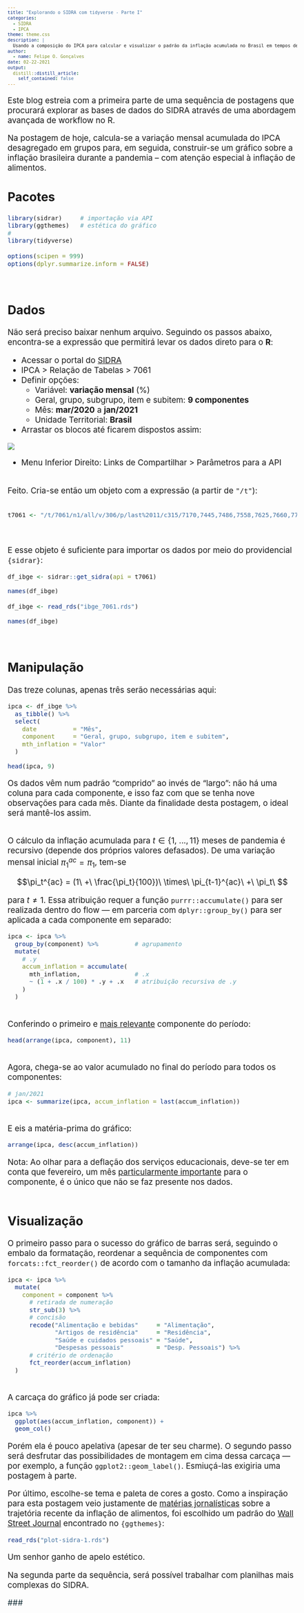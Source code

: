 ```yaml
---
title: "Explorando o SIDRA com tidyverse - Parte I"
categories:
  - SIDRA
  - IPCA
theme: theme.css
description: |
  Usando a composição do IPCA para calcular e visualizar o padrão da inflação acumulada no Brasil em tempos de Covid.
author:
  - name: Felipe O. Gonçalves
date: 02-22-2021
output:
  distill::distill_article:
    self_contained: false
---
```

<style type="text/css">
body{
  font-size: 14pt;
}
h1, h2, h3 {
  text-align: left;
}
td{font-size: 16px;}
code.r{font-size: 14px;}
pre{font-size: 12px;}
</style>
Este blog estreia com a primeira parte de uma sequência de postagens que procurará explorar as bases de dados do SIDRA através de uma abordagem avançada de workflow no R.

Na postagem de hoje, calcula-se a variação mensal acumulada do IPCA desagregado em grupos para, em seguida, construir-se um gráfico sobre a inflação brasileira durante a pandemia -- com atenção especial à inflação de alimentos.
<br/>
  
## Pacotes

```r
library(sidrar)     # importação via API
library(ggthemes)   # estética do gráfico
#
library(tidyverse)
```

```r
options(scipen = 999)
options(dplyr.summarize.inform = FALSE)
```
<br/>
  
## Dados

Não será preciso baixar nenhum arquivo. Seguindo os passos abaixo, encontra-se a expressão que permitirá levar os dados direto para o **R**:
  
* Acessar o portal do [SIDRA](https://sidra.ibge.gov.br/)
* IPCA > Relação de Tabelas > 7061
* Definir opções:
  - Variável: **variação mensal** (%)
  - Geral, grupo, subgrupo, item e subitem: **9 componentes**
  - Mês: **mar/2020** a **jan/2021**
  - Unidade Territorial: **Brasil**
* Arrastar os blocos até ficarem dispostos assim:
  
![](layout.png){}
  
* Menu Inferior Direito: Links de Compartilhar > Parâmetros para a API
  
<br/>
Feito. Cria-se então um objeto com a expressão (a partir de `"/t"`):

<div class="sourceCode" style="overflow: auto !important;">
```r
t7061 <- "/t/7061/n1/all/v/306/p/last%2011/c315/7170,7445,7486,7558,7625,7660,7712,7766,7786/d/v306%202"
```
</div>
  
<br/>
E esse objeto é suficiente para importar os dados por meio do providencial `{sidrar}`:

```r
df_ibge <- sidrar::get_sidra(api = t7061)

names(df_ibge)
```

```r
df_ibge <- read_rds("ibge_7061.rds")

names(df_ibge)
```
<br/>
  
## Manipulação

Das treze colunas, apenas três serão necessárias aqui:

```r
ipca <- df_ibge %>%
  as_tibble() %>%
  select(
    date          = "Mês",
    component     = "Geral, grupo, subgrupo, item e subitem",
    mth_inflation = "Valor"
  )

head(ipca, 9)
```

Os dados vêm num padrão "comprido" ao invés de "largo": não há uma coluna para cada componente, e isso faz com que se tenha nove observações para cada mês. Diante da finalidade desta postagem, o ideal será mantê-los assim.
  
<br/>
O cálculo da inflação acumulada para $t \in \{1,\ ..., 11\}$ meses de pandemia é recursivo (depende dos próprios valores defasados). De uma variação mensal inicial $\pi_1^{ac} = \pi_1$, tem-se

$$\pi_t^{ac} = (1\ +\ \frac{\pi_t}{100})\ \times\ \pi_{t-1}^{ac}\ +\ \pi_t\ $$

para $t\neq1$. Essa atribuição requer a função `purrr::accumulate()` para ser realizada dentro do flow --- em parceria com `dplyr::group_by()` para ser aplicada a cada componente em separado:

```r
ipca <- ipca %>%
  group_by(component) %>%          # agrupamento
  mutate(
    # .y
    accum_inflation = accumulate(
      mth_inflation,               # .x
      ~ (1 + .x / 100) * .y + .x   # atribuição recursiva de .y
    )
  )
```
  
<br/>
Conferindo o primeiro e [mais relevante](https://www.ipea.gov.br/cartadeconjuntura/index.php/tag/inflacao-de-alimentos/) componente do período:

```r
head(arrange(ipca, component), 11)
```
  
<br/>
Agora, chega-se ao valor acumulado no final do período para todos os componentes:

```r
# jan/2021
ipca <- summarize(ipca, accum_inflation = last(accum_inflation))
```
  
<br/>
E eis a matéria-prima do gráfico:

```r
arrange(ipca, desc(accum_inflation))
```

Nota: Ao olhar para a deflação dos serviços educacionais, deve-se ter em conta que fevereiro, um mês [particularmente importante](https://valorinveste.globo.com/mercados/brasil-e-politica/noticia/2021/02/09/inflacao-de-fevereiro-deve-ter-impacto-adicional-de-educacao.ghtml) para o componente, é o único que não se faz presente nos dados.
<br/><br/>
  
## Visualização

O primeiro passo para o sucesso do gráfico de barras será, seguindo o embalo da formatação, reordenar a sequência de componentes com `forcats::fct_reorder()` de acordo com o tamanho da inflação acumulada:

```r
ipca <- ipca %>%
  mutate(
    component = component %>%
      # retirada de numeração
      str_sub(3) %>%
      # concisão
      recode("Alimentação e bebidas"     = "Alimentação",
             "Artigos de residência"     = "Residência",
             "Saúde e cuidados pessoais" = "Saúde",
             "Despesas pessoais"         = "Desp. Pessoais") %>%
      # critério de ordenação
      fct_reorder(accum_inflation)
  )
```
  
<br/>
A carcaça do gráfico já pode ser criada:

```r
ipca %>%
  ggplot(aes(accum_inflation, component)) +
  geom_col()
```

Porém ela é pouco apelativa (apesar de ter seu charme). O segundo passo será desfrutar das possibilidades de montagem em cima dessa carcaça --- por exemplo, a função `ggplot2::geom_label()`. Esmiuçá-las exigiria uma postagem à parte.

Por último, escolhe-se tema e paleta de cores a gosto. Como a inspiração para esta postagem veio justamente de [matérias jornalísticas](https://www1.folha.uol.com.br/mercado/2020/11/alta-no-preco-de-alimentos-faz-governo-elevar-projecao-de-inflacao-para-2020-e-2021.shtml) sobre a trajetória recente da inflação de alimentos, foi escolhido um padrão do [Wall Street Journal](https://www.wsj.com/) encontrado no `{ggthemes}`:

```r
read_rds("plot-sidra-1.rds")
```
Um senhor ganho de apelo estético.

Na segunda parte da sequência, será possível trabalhar com planilhas mais complexas do SIDRA.
<br/>
  
<span style='color: #183139'>###</span></br>